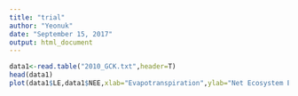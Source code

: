 ```yaml
---
title: "trial"
author: "Yeonuk"
date: "September 15, 2017"
output: html_document
---
```


```r
data1<-read.table("2010_GCK.txt",header=T)
head(data1)
plot(data1$LE,data1$NEE,xlab="Evapotranspiration",ylab="Net Ecosystem Exchange",main="Temperate conifer forest ET-NEE relationship")
```

